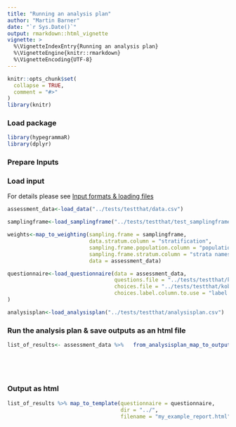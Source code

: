 ```yaml
---
title: "Running an analysis plan"
author: "Martin Barner"
date: "`r Sys.Date()`"
output: rmarkdown::html_vignette
vignette: >
  %\VignetteIndexEntry{Running an analysis plan}
  %\VignetteEngine{knitr::rmarkdown}
  %\VignetteEncoding{UTF-8}
---
```


```r
knitr::opts_chunk$set(
  collapse = TRUE,
  comment = "#>"
)
library(knitr)

```


### Load package
```r
library(hypegrammaR)
library(dplyr)
```
### Prepare Inputs



### Load input
For details please see <a href="input_formats.html">Input formats & loading files</a>

```r
assessment_data<-load_data("../tests/testthat/data.csv")
```

```r
samplingframe<-load_samplingframe("../tests/testthat/test_samplingframe.csv")
```

```r
weights<-map_to_weighting(sampling.frame = samplingframe,
                          data.stratum.column = "stratification",
                          sampling.frame.population.column = "population",
                          sampling.frame.stratum.column = "strata names",
                          data = assessment_data)
```

```r

questionnaire<-load_questionnaire(data = assessment_data,
                                  questions.file = "../tests/testthat/kobo questions.csv",
                                  choices.file = "../tests/testthat/kobo choices.csv",
                                  choices.label.column.to.use = "label::English"
)
```

```r

analysisplan<-load_analysisplan("../tests/testthat/analysisplan.csv")

```

### Run the analysis plan & save outputs as an html file

```r
list_of_results<- assessment_data %>%   from_analysisplan_map_to_output(analysisplan = analysisplan,
                                                                        weighting = weights,
                                                                        questionnaire = questionnaire) 

  
```

### Output as html
```r

list_of_results %>% map_to_template(questionnaire = questionnaire,
                                    dir = "../",
                                    filename = "my_example_report.html")

```




